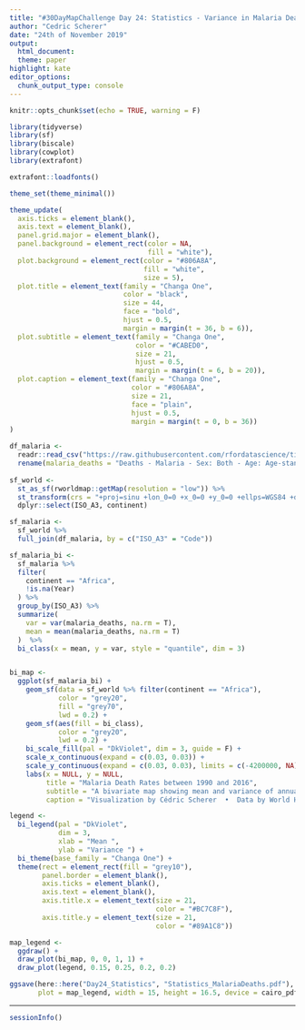 ```yaml
---
title: "#30DayMapChallenge Day 24: Statistics - Variance in Malaria Deaths"
author: "Cedric Scherer"
date: "24th of November 2019"
output:
  html_document:
  theme: paper
highlight: kate
editor_options:
  chunk_output_type: console
---
```

  
```r
knitr::opts_chunk$set(echo = TRUE, warning = F)
```

```r
library(tidyverse)
library(sf)
library(biscale)
library(cowplot)
library(extrafont)

extrafont::loadfonts()

theme_set(theme_minimal())

theme_update(
  axis.ticks = element_blank(),
  axis.text = element_blank(),
  panel.grid.major = element_blank(),
  panel.background = element_rect(color = NA, 
                                  fill = "white"),
  plot.background = element_rect(color = "#806A8A", 
                                 fill = "white",
                                 size = 5),
  plot.title = element_text(family = "Changa One", 
                            color = "black",
                            size = 44, 
                            face = "bold",
                            hjust = 0.5,
                            margin = margin(t = 36, b = 6)),
  plot.subtitle = element_text(family = "Changa One", 
                               color = "#CABED0",
                               size = 21, 
                               hjust = 0.5,
                               margin = margin(t = 6, b = 20)),
  plot.caption = element_text(family = "Changa One", 
                              color = "#806A8A", 
                              size = 21, 
                              face = "plain",
                              hjust = 0.5,
                              margin = margin(t = 0, b = 36))
)
```

```r
df_malaria <- 
  readr::read_csv("https://raw.githubusercontent.com/rfordatascience/tidytuesday/master/data/2018/2018-11-13/malaria_deaths.csv") %>% 
  rename(malaria_deaths = "Deaths - Malaria - Sex: Both - Age: Age-standardized (Rate) (per 100,000 people)")
  
sf_world <- 
  st_as_sf(rworldmap::getMap(resolution = "low")) %>%
  st_transform(crs = "+proj=sinu +lon_0=0 +x_0=0 +y_0=0 +ellps=WGS84 +datum=WGS84 +units=m +no_defs") %>% 
  dplyr::select(ISO_A3, continent)

sf_malaria <-
  sf_world %>% 
  full_join(df_malaria, by = c("ISO_A3" = "Code"))
```

```r
sf_malaria_bi <-
  sf_malaria %>% 
  filter(
    continent == "Africa",
    !is.na(Year)
  ) %>% 
  group_by(ISO_A3) %>% 
  summarize(
    var = var(malaria_deaths, na.rm = T),
    mean = mean(malaria_deaths, na.rm = T)
  )  %>% 
  bi_class(x = mean, y = var, style = "quantile", dim = 3)


bi_map <- 
  ggplot(sf_malaria_bi) +
    geom_sf(data = sf_world %>% filter(continent == "Africa"),
            color = "grey20",
            fill = "grey70",
            lwd = 0.2) +
    geom_sf(aes(fill = bi_class), 
            color = "grey20",
            lwd = 0.2) +
    bi_scale_fill(pal = "DkViolet", dim = 3, guide = F) +
    scale_x_continuous(expand = c(0.03, 0.03)) +
    scale_y_continuous(expand = c(0.03, 0.03), limits = c(-4200000, NA)) +
    labs(x = NULL, y = NULL,
         title = "Malaria Death Rates between 1990 and 2016",
         subtitle = "A bivariate map showing mean and variance of annual Malaria death rates in African countries",
         caption = "Visualization by Cédric Scherer  •  Data by World Health Organization (WHO) ")

legend <- 
  bi_legend(pal = "DkViolet",
            dim = 3,
            xlab = "Mean ",
            ylab = "Variance ") +
  bi_theme(base_family = "Changa One") +
  theme(rect = element_rect(fill = "grey10"),
        panel.border = element_blank(),
        axis.ticks = element_blank(),
        axis.text = element_blank(),
        axis.title.x = element_text(size = 21,
                                    color = "#BC7C8F"),
        axis.title.y = element_text(size = 21,
                                    color = "#89A1C8"))

map_legend <- 
  ggdraw() +
  draw_plot(bi_map, 0, 0, 1, 1) +
  draw_plot(legend, 0.15, 0.25, 0.2, 0.2)

ggsave(here::here("Day24_Statistics", "Statistics_MalariaDeaths.pdf"),
       plot = map_legend, width = 15, height = 16.5, device = cairo_pdf)
```

***
  
```r
sessionInfo()
```

